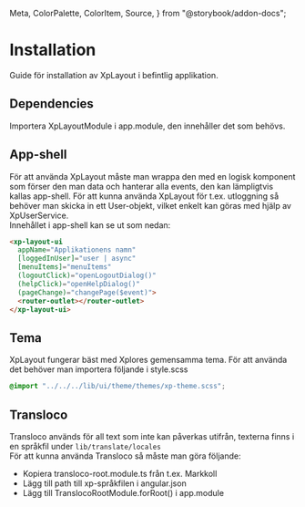 
  Meta,
  ColorPalette,
  ColorItem,
  Source,
} from "@storybook/addon-docs";

<Meta title="Komponenter/Page/Layout/Installation" />

# Installation

Guide för installation av XpLayout i befintlig applikation.

## Dependencies
Importera XpLayoutModule i app.module, den innehåller det som behövs.

## App-shell
För att använda XpLayout måste man wrappa den med en logisk komponent som förser den man data och hanterar alla events, den kan lämpligtvis kallas app-shell.
För att kunna använda XpLayout för t.ex. utloggning så behöver man skicka in ett User-objekt,
vilket enkelt kan göras med hjälp av XpUserService. <br />
Innehållet i app-shell kan se ut som nedan:
```html
<xp-layout-ui
  appName="Applikationens namn"
  [loggedInUser]="user | async"
  [menuItems]="menuItems"
  (logoutClick)="openLogoutDialog()"
  (helpClick)="openHelpDialog()"
  (pageChange)="changePage($event)">
  <router-outlet></router-outlet>
</xp-layout-ui>
```

## Tema
XpLayout fungerar bäst med Xplores gemensamma tema.
För att använda det behöver man importera följande i style.scss
```css
@import "../../../lib/ui/theme/themes/xp-theme.scss";
```

## Transloco
Transloco används för all text som inte kan påverkas utifrån, texterna finns i en språkfil under `lib/translate/locales` <br/>
För att kunna använda Transloco så måste man göra följande:
* Kopiera transloco-root.module.ts från t.ex. Markkoll
* Lägg till path till xp-språkfilen i angular.json
* Lägg till TranslocoRootModule.forRoot() i app.module
